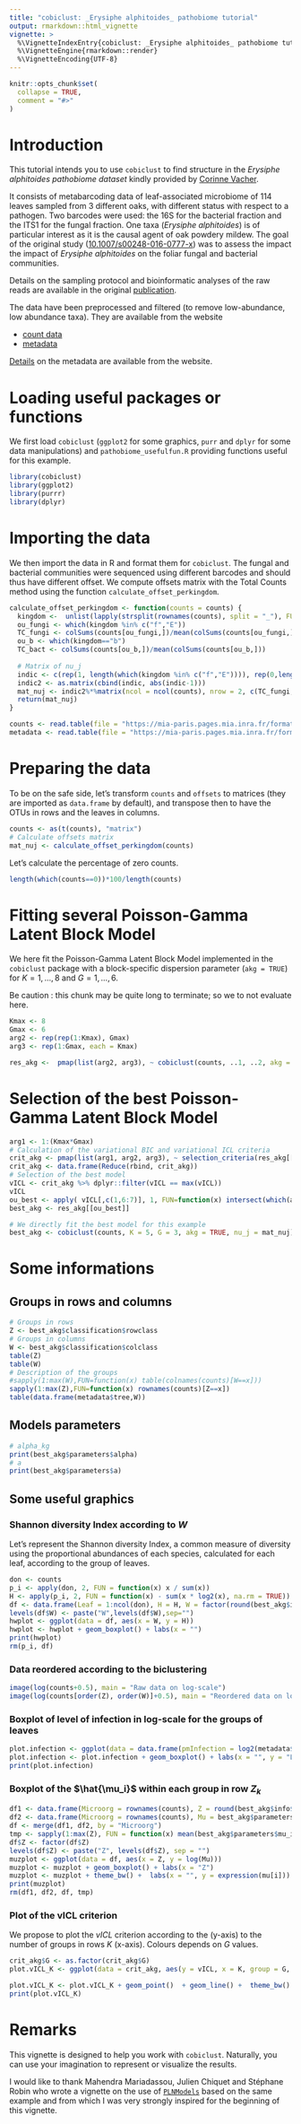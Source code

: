 ```yaml
---
title: "cobiclust: _Erysiphe alphitoides_ pathobiome tutorial"
output: rmarkdown::html_vignette
vignette: >
  %\VignetteIndexEntry{cobiclust: _Erysiphe alphitoides_ pathobiome tutorial}
  %\VignetteEngine{rmarkdown::render}
  %\VignetteEncoding{UTF-8}
---
```


```r
knitr::opts_chunk$set(
  collapse = TRUE,
  comment = "#>"
)
```



# Introduction

This tutorial intends you to use  `cobiclust` to find structure in the *_Erysiphe alphitoides_ pathobiome dataset* kindly provided by [Corinne Vacher](https://corinnevacher.wordpress.com/people/).

It consists of metabarcoding data of leaf-associated microbiome of 114 leaves sampled from 3 different oaks, with different status with respect to a pathogen. Two barcodes were used: the 16S for the bacterial fraction and the ITS1 for the fungal fraction. One taxa (*Erysiphe alphitoides*) is of particular interest as it is the causal agent of oak powdery mildew. The goal of the original study ([10.1007/s00248-016-0777-x](https://link.springer.com/article/10.1007/s00248-016-0777-x)) was to assess the impact the impact of *Erysiphe alphitoides* on the foliar fungal and bacterial communities.

Details on the sampling protocol and bioinformatic analyses of the raw reads are available in the original [publication](https://link.springer.com/article/10.1007/s00248-016-0777-x). 

The data have been preprocessed and filtered (to remove low-abundance, low abundance taxa). They are available from the website

- [count data](https://mia-paris.pages.mia.inra.fr/formation_abondance_reseau/tutoriels/PLN_TP/Data/counts.tsv)
- [metadata](https://mia-paris.pages.mia.inra.fr/formation_abondance_reseau/tutoriels/PLN_TP/Data/metadata.tsv)
<!-- - [offsets](https://mia-paris.pages.mia.inra.fr/formation_abondance_reseau/tutoriels/PLN_TP/Data/offsets.tsv) -->

[Details](https://mia-paris.pages.mia.inra.fr/formation_abondance_reseau/tutoriels/PLN_TP/PLN_oaks.html) on the metadata are available from the website.

# Loading useful packages or functions

We first load `cobiclust` (`ggplot2` for some graphics, `purr` and `dplyr` for some data manipulations) and `pathobiome_usefulfun.R` providing functions useful for this example.

```r
library(cobiclust)
library(ggplot2)
library(purrr)
library(dplyr)
```

# Importing the data

We then import the data in R and format them for `cobiclust`. The fungal and bacterial communities were sequenced using different barcodes and should thus have different offset. We compute offsets matrix with the Total Counts method using the function `calculate_offset_perkingdom`.

```r
calculate_offset_perkingdom <- function(counts = counts) {
  kingdom <-  unlist(lapply(strsplit(rownames(counts), split = "_"), FUN = function(y) y[[1]]))
  ou_fungi <- which(kingdom %in% c("f","E"))
  TC_fungi <- colSums(counts[ou_fungi,])/mean(colSums(counts[ou_fungi,])) 
  ou_b <- which(kingdom=="b")
  TC_bact <- colSums(counts[ou_b,])/mean(colSums(counts[ou_b,])) 
  
  # Matrix of nu_j
  indic <- c(rep(1, length(which(kingdom %in% c("f","E")))), rep(0,length(which(kingdom == "b"))))
  indic2 <- as.matrix(cbind(indic, abs(indic-1)))
  mat_nuj <- indic2%*%matrix(ncol = ncol(counts), nrow = 2, c(TC_fungi, TC_bact), byrow = TRUE)
  return(mat_nuj)
}
```


```r
counts <- read.table(file = "https://mia-paris.pages.mia.inra.fr/formation_abondance_reseau/tutoriels/PLN_TP/Data/counts.tsv")
metadata <- read.table(file = "https://mia-paris.pages.mia.inra.fr/formation_abondance_reseau/tutoriels/PLN_TP/Data/metadata.tsv")
```
# Preparing the data

To be on the safe side, let's transform `counts` and `offsets` to matrices (they are imported as `data.frame` by default), and transpose then to have the OTUs in rows and the leaves in columns.

```r
counts <- as(t(counts), "matrix")
# Calculate offsets matrix
mat_nuj <- calculate_offset_perkingdom(counts)
```

Let's calculate the percentage of zero counts.
```r
length(which(counts==0))*100/length(counts)
```

# Fitting several Poisson-Gamma Latent Block Model

We here fit the Poisson-Gamma Latent Block Model implemented in the `cobiclust` package with a block-specific dispersion parameter (`akg = TRUE`) for $K = 1, ..., 8$ and $G = 1, ..., 6$.

Be caution : this chunk may be quite long to terminate; so we to not evaluate here.

```r
Kmax <- 8
Gmax <- 6
arg2 <- rep(rep(1:Kmax), Gmax)
arg3 <- rep(1:Gmax, each = Kmax)

res_akg <-  pmap(list(arg2, arg3), ~ cobiclust(counts, ..1, ..2, akg = TRUE, nu_j = mat_nuj))
```

# Selection of the best Poisson-Gamma Latent Block Model

```r
arg1 <- 1:(Kmax*Gmax)
# Calculation of the variational BIC and variational ICL criteria
crit_akg <- pmap(list(arg1, arg2, arg3), ~ selection_criteria(res_akg[[..1]], K = ..2, G = ..3), )
crit_akg <- data.frame(Reduce(rbind, crit_akg)) 
# Selection of the best model
vICL <- crit_akg %>% dplyr::filter(vICL == max(vICL)) 
vICL
ou_best <- apply( vICL[,c(1,6:7)], 1, FUN=function(x) intersect(which(arg2==x[2]),which(arg3==x[3])))
best_akg <- res_akg[[ou_best]]
```
```r
# We directly fit the best model for this example
best_akg <- cobiclust(counts, K = 5, G = 3, akg = TRUE, nu_j = mat_nuj)
```


# Some informations   

## Groups in rows and columns
```r
# Groups in rows
Z <- best_akg$classification$rowclass
# Groups in columns
W <- best_akg$classification$colclass
table(Z)
table(W)
# Description of the groups
#sapply(1:max(W),FUN=function(x) table(colnames(counts)[W==x]))
sapply(1:max(Z),FUN=function(x) rownames(counts)[Z==x])
table(data.frame(metadata$tree,W))
```
## Models parameters
```r
# alpha_kg
print(best_akg$parameters$alpha)
# a
print(best_akg$parameters$a)
```

## Some useful graphics

### Shannon diversity Index according to $W$
Let's represent the Shannon diversity Index, a common measure of diversity using the proportional abundances of each species, calculated for each leaf, according to the group of leaves.

```r
don <- counts
p_i <- apply(don, 2, FUN = function(x) x / sum(x))
H <- apply(p_i, 2, FUN = function(x) - sum(x * log2(x), na.rm = TRUE))
df <- data.frame(Leaf = 1:ncol(don), H = H, W = factor(round(best_akg$info$t_jg %*% (1:max(W)))))
levels(df$W) <- paste("W",levels(df$W),sep="")
hwplot <- ggplot(data = df, aes(x = W, y = H))
hwplot <- hwplot + geom_boxplot() + labs(x = "")
print(hwplot)
rm(p_i, df)
```

### Data reordered according to the biclustering
```r
image(log(counts+0.5), main = "Raw data on log-scale")
image(log(counts[order(Z), order(W)]+0.5), main = "Reordered data on log-scale")
```

### Boxplot of level of infection in log-scale for the groups of leaves

```r
plot.infection <- ggplot(data = data.frame(pmInfection = log2(metadata$pmInfection), W = as.factor(paste("W",W,sep=""))), aes(y = pmInfection, x = W))
plot.infection <- plot.infection + geom_boxplot() + labs(x = "", y = "Level of infection") + theme_bw()
print(plot.infection)
```

### Boxplot of the $\hat{\mu_i}$ within each group in row $Z_k$

```r
df1 <- data.frame(Microorg = rownames(counts), Z = round(best_akg$info$s_ik %*% (1:max(Z))))
df2 <- data.frame(Microorg = rownames(counts), Mu = best_akg$parameters$mu_i)
df <- merge(df1, df2, by = "Microorg")
tmp <- sapply(1:max(Z), FUN = function(x) mean(best_akg$parameters$mu_i[Z == x]))
df$Z <- factor(df$Z)
levels(df$Z) <- paste("Z", levels(df$Z), sep = "")
muzplot <- ggplot(data = df, aes(x = Z, y = log(Mu)))
muzplot <- muzplot + geom_boxplot() + labs(x = "Z") 
muzplot <- muzplot + theme_bw() +  labs(x = "", y = expression(mu[i])) 
print(muzplot)
rm(df1, df2, df, tmp)
```

### Plot of the vICL criterion

We propose to plot the $vICL$ criterion according to the (y-axis) to the number of groups in rows $K$ (x-axis). Colours depends on $G$ values.
```r
crit_akg$G <- as.factor(crit_akg$G)
plot.vICL_K <- ggplot(data = crit_akg, aes(y = vICL, x = K, group = G, colour = G))

plot.vICL_K <- plot.vICL_K + geom_point()  + geom_line() +  theme_bw() + theme(legend.position = "bottom") 
print(plot.vICL_K)
```

# Remarks

This vignette is designed to help you work with `cobiclust`. Naturally, you can use your imagination to represent or visualize the results.

I would like to thank Mahendra Mariadassou, Julien Chiquet and Stéphane Robin who wrote a vignette on the use of [`PLNModels`](http://julien.cremeriefamily.info/PLNmodels/) based on the same example and from which I was very strongly inspired for the beginning of this vignette.


